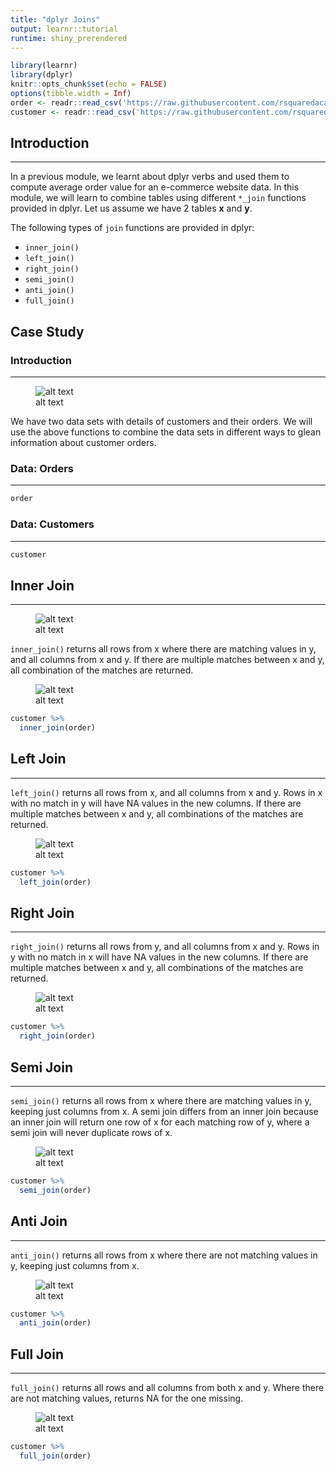 ```yaml
---
title: "dplyr Joins"
output: learnr::tutorial
runtime: shiny_prerendered
---
```


```r
library(learnr)
library(dplyr)
knitr::opts_chunk$set(echo = FALSE)
options(tibble.width = Inf)
order <- readr::read_csv('https://raw.githubusercontent.com/rsquaredacademy/datasets/master/order.csv')
customer <- readr::read_csv('https://raw.githubusercontent.com/rsquaredacademy/datasets/master/customer.csv')
```

## Introduction

<hr>

In a previous module, we learnt about dplyr verbs and used them to compute average order value for an e-commerce website data. In this module, we will learn to combine tables using different `*_join` functions provided in dplyr. Let us assume we have 2 tables **x** and **y**. 

The following types of `join` functions are provided in dplyr:

- `inner_join()`
- `left_join()`
- `right_join()`
- `semi_join()`
- `anti_join()`
- `full_join()`


## Case Study

### Introduction

<hr>

![alt text](/images/join_case_study.png)

We have two data sets with details of customers and their orders. We will use the above functions to combine the data sets in different ways to glean information about customer orders. 

### Data: Orders

<hr>

```r
order
```

### Data: Customers

<hr>

```r
customer
```

## Inner Join

<hr>

![alt text](/images/canva_join.png)

`inner_join()` returns all rows from x where there are matching values in y, and all columns from x and y. If there are multiple matches between x and y, all combination of the matches are returned.

![alt text](/images/canva_inner.png)

```r
customer %>%
  inner_join(order)
```

## Left Join

<hr>

`left_join()` returns all rows from x, and all columns from x and y. Rows in x with no match in y will have NA values in the new columns. If there are multiple matches between x and y, all combinations of the matches are returned.

![alt text](/images/canva_left.png)

```r
customer %>%
  left_join(order)
```

## Right Join

<hr>

`right_join()` returns all rows from y, and all columns from x and y. Rows in y with no match in x will have NA values in the new columns. If there are multiple matches between x and y, all combinations of the matches are returned.

![alt text](/images/canva_right.png)

```r
customer %>%
  right_join(order)
```

## Semi Join

<hr>

`semi_join()` returns all rows from x where there are matching values in y, keeping just columns from x. A semi join differs from an inner join because an inner join will return one row of x for each matching row of y, where a semi join will never duplicate rows of x.

![alt text](/images/canva_semi.png)

```r
customer %>%
  semi_join(order)
```

## Anti Join

<hr>

`anti_join()` returns all rows from x where there are not matching values in y, keeping just columns from x.

![alt text](/images/canva_anti.png)

```r
customer %>%
  anti_join(order)
```

## Full Join

<hr>

`full_join()` returns all rows and all columns from both x and y. Where there are not matching values, returns NA for the one missing.

![alt text](/images/canva_full.png)

```r
customer %>%
  full_join(order)
```
